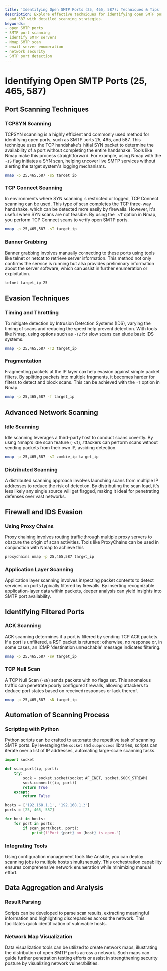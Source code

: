 ```yaml
---
title: 'Identifying Open SMTP Ports (25, 465, 587): Techniques & Tips'
description: Explore effective techniques for identifying open SMTP ports 25, 465,
  and 587 with detailed scanning strategies.
keywords:
- open SMTP ports
- SMTP port scanning
- identify SMTP servers
- Nmap SMTP scan
- email server enumeration
- network security
- SMTP port detection
---
```


# Identifying Open SMTP Ports (25, 465, 587)

## Port Scanning Techniques

### TCPSYN Scanning
TCPSYN scanning is a highly efficient and commonly used method for identifying open ports, such as SMTP ports 25, 465, and 587. This technique uses the TCP handshake's initial SYN packet to determine the availability of a port without completing the entire handshake. Tools like Nmap make this process straightforward. For example, using Nmap with the `-sS` flag initiates a SYN scan, helping uncover live SMTP services without alerting the target system's logging mechanisms.

```bash
nmap -p 25,465,587 -sS target_ip
```

### TCP Connect Scanning
In environments where SYN scanning is restricted or logged, TCP Connect scanning can be used. This type of scan completes the TCP three-way handshake, which can be detected more easily by firewalls. However, it's useful when SYN scans are not feasible. By using the `-sT` option in Nmap, you perform TCP Connect scans to verify open SMTP ports.

```bash
nmap -p 25,465,587 -sT target_ip
```

### Banner Grabbing
Banner grabbing involves manually connecting to these ports using tools like telnet or netcat to retrieve server information. This method not only confirms the service is running but also provides preliminary information about the server software, which can assist in further enumeration or exploitation.

```bash
telnet target_ip 25
```

## Evasion Techniques

### Timing and Throttling
To mitigate detection by Intrusion Detection Systems (IDS), varying the timing of scans and reducing the speed help prevent detection. With tools like Nmap, using options such as `-T2` for slow scans can elude basic IDS systems.

```bash
nmap -p 25,465,587 -T2 target_ip
```

### Fragmentation
Fragmenting packets at the IP layer can help evasion against simple packet filters. By splitting packets into multiple fragments, it becomes harder for filters to detect and block scans. This can be achieved with the `-f` option in Nmap.

```bash
nmap -p 25,465,587 -f target_ip
```

## Advanced Network Scanning

### Idle Scanning
Idle scanning leverages a third-party host to conduct scans covertly. By using Nmap's idle scan feature (`-sI`), attackers can perform scans without sending packets from their own IP, avoiding detection.

```bash
nmap -p 25,465,587 -sI zombie_ip target_ip
```

### Distributed Scanning
A distributed scanning approach involves launching scans from multiple IP addresses to reduce the risk of detection. By distributing the scan load, it's less likely any single source will get flagged, making it ideal for penetrating defenses over vast networks.

## Firewall and IDS Evasion

### Using Proxy Chains
Proxy chaining involves routing traffic through multiple proxy servers to obscure the origin of scan activities. Tools like ProxyChains can be used in conjunction with Nmap to achieve this.

```bash
proxychains nmap -p 25,465,587 target_ip
```

### Application Layer Scanning
Application layer scanning involves inspecting packet contents to detect services on ports typically filtered by firewalls. By inserting recognizable application-layer data within packets, deeper analysis can yield insights into SMTP port availability.

## Identifying Filtered Ports

### ACK Scanning
ACK scanning determines if a port is filtered by sending TCP ACK packets. If a port is unfiltered, a RST packet is returned; otherwise, no response or, in some cases, an ICMP 'destination unreachable' message indicates filtering.

```bash
nmap -p 25,465,587 -sA target_ip
```

### TCP Null Scan
A TCP Null Scan (`-sN`) sends packets with no flags set. This anomalous traffic can penetrate poorly configured firewalls, allowing attackers to deduce port states based on received responses or lack thereof.

```bash
nmap -p 25,465,587 -sN target_ip
```

## Automation of Scanning Process

### Scripting with Python
Python scripts can be crafted to automate the repetitive task of scanning SMTP ports. By leveraging the `socket` and `subprocess` libraries, scripts can iterate over a list of IP addresses, automating large-scale scanning tasks.

```python
import socket

def scan_port(ip, port):
    try:
        sock = socket.socket(socket.AF_INET, socket.SOCK_STREAM)
        sock.connect((ip, port))
        return True
    except:
        return False

hosts = ['192.168.1.1', '192.168.1.2']
ports = [25, 465, 587]

for host in hosts:
    for port in ports:
        if scan_port(host, port):
            print(f"Port {port} on {host} is open.")
```

### Integrating Tools
Using configuration management tools like Ansible, you can deploy scanning jobs to multiple hosts simultaneously. This orchestration capability ensures comprehensive network enumeration while minimizing manual effort.

## Data Aggregation and Analysis

### Result Parsing
Scripts can be developed to parse scan results, extracting meaningful information and highlighting discrepancies across the network. This facilitates quick identification of vulnerable hosts.

### Network Map Visualization
Data visualization tools can be utilized to create network maps, illustrating the distribution of open SMTP ports across a network. Such maps can guide further penetration testing efforts or assist in strengthening security posture by visualizing network vulnerabilities.